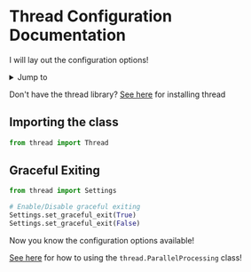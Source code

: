 # Thread Configuration Documentation

I will lay out the configuration options!

<details>
  <summary>Jump to</summary>
  <ul>
    <li><a href='#importing-the-class'> Import the class </a></li>
    <li><a href='#graceful-exiting'> Graceful Exit </a></li>
  </ul>
</details>


Don't have the thread library? [See here](./getting-started.md) for installing thread



## Importing the class

```py
from thread import Thread
```



## Graceful Exiting

```py
from thread import Settings

# Enable/Disable graceful exiting
Settings.set_graceful_exit(True)
Settings.set_graceful_exit(False)
```



Now you know the configuration options available!

[See here](./parallel-processing.md) for how to using the `thread.ParallelProcessing` class!